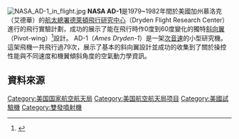 {{expand|time=2011-02-08T02:24:31+00:00}}
<!-- 本文翻譯自英文維基百科NASA AD-1條目 by tom282f3 -->
{{Distinguish2|AD-1, [[A-1攻擊機|道格拉斯天行者]]（Douglas AD Skyraider）的衍生型}}
[[Image:NASA_AD-1_in_flight.jpg|thumb]]
'''NASA AD-1'''是1979~1982年間於美國加州慕洛克（艾德華）的[[航太總署|航太總署]][[德萊頓飛行研究中心|德萊頓飛行研究中心]]（Dryden Flight Research Center）進行的飛行實驗計劃，成功的展示了能在飛行時作0度到60度變化的獨特[[斜向翼|斜向翼]]（Pivot-wing）<ref>{{Cite book | author = 河也嘉之 | title = 圖解戰鬥機事典 | publisher = 楓書坊 | date = 2010-12 | pages = 182-183 |ISBN = 9789866173264 | accessdate = 2011-02-09 | language= zh-tw }}</ref>設計。
AD-1（''Ames Dryden-1''）是一架[[次音速|次音速]]的小型研究機。這架飛機一共飛行過79次，展示了基本的斜向翼設計並成功的收集到了關於操控性能與不同速度和機翼傾斜角度的空氣動力學資訊。

== 資料來源 ==
<references />
{{X-planes}}
[[Category:美国国家航空航天局|Category:美国国家航空航天局]]
[[Category:美国航空航天局项目|Category:美国航空航天局项目]]
[[Category:美國試驗機|Category:美國試驗機]]
[[Category:雙發噴射機|Category:雙發噴射機]]
